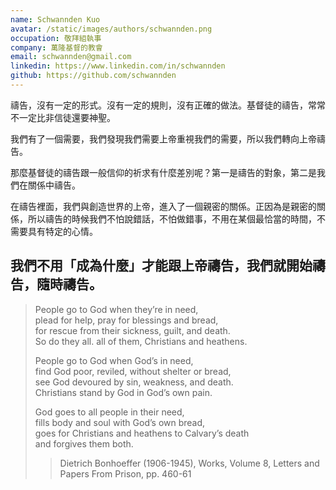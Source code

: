 ```yaml
---
name: Schwannden Kuo
avatar: /static/images/authors/schwannden.png
occupation: 敬拜組執事
company: 萬隆基督的教會
email: schwannden@gmail.com
linkedin: https://www.linkedin.com/in/schwannden
github: https://github.com/schwannden
---
```


禱告，沒有一定的形式。沒有一定的規則，沒有正確的做法。基督徒的禱告，常常不一定比非信徒還要神聖。

我們有了一個需要，我們發現我們需要上帝重視我們的需要，所以我們轉向上帝禱告。

那麼基督徒的禱告跟一般信仰的祈求有什麼差別呢？第一是禱告的對象，第二是我們在關係中禱告。

在禱告裡面，我們與創造世界的上帝，進入了一個親密的關係。正因為是親密的關係，所以禱告的時候我們不怕說錯話，不怕做錯事，不用在某個最恰當的時間，不需要具有特定的心情。

## 我們不用「成為什麼」才能跟上帝禱告，我們就開始禱告，隨時禱告。

> People go to God when they’re in need, \
> plead for help, pray for blessings and bread, \
> for rescue from their sickness, guilt, and death. \
> So do they all. all of them, Christians and heathens.
>
> People go to God when God’s in need, \
> find God poor, reviled, without shelter or bread, \
> see God devoured by sin, weakness, and death. \
> Christians stand by God in God’s own pain.
>
> God goes to all people in their need, \
> fills body and soul with God’s own bread, \
> goes for Christians and heathens to Calvary’s death \
> and forgives them both.
>
> > Dietrich Bonhoeffer (1906-1945), Works, Volume 8, Letters and Papers From Prison, pp. 460-61
